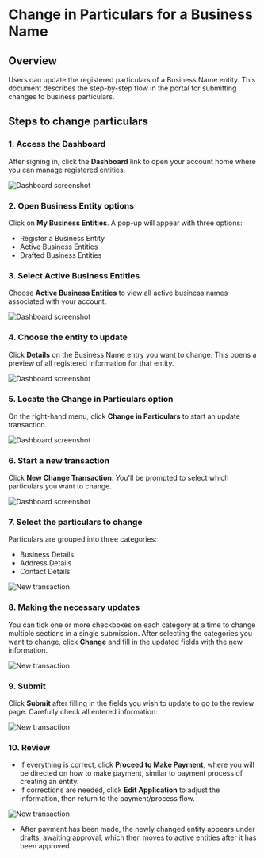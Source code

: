 # Change in Particulars for a Business Name

## Overview

Users can update the registered particulars of a Business Name entity. This document describes the step-by-step flow in the portal for submitting changes to business particulars.


## Steps to change particulars

### 1. Access the Dashboard

After signing in, click the **Dashboard** link to open your account home where you can manage registered entities.

![Dashboard screenshot](/change1.png)

### 2. Open Business Entity options

Click on **My Business Entities**. A pop-up will appear with three options:

- Register a Business Entity
- Active Business Entities
- Drafted Business Entities


### 3. Select Active Business Entities

Choose **Active Business Entities** to view all active business names associated with your account.

![Dashboard screenshot](/change2.png)

### 4. Choose the entity to update

Click **Details** on the Business Name entry you want to change. This opens a preview of all registered information for that entity.

![Dashboard screenshot](/change3.png)

### 5. Locate the **Change in Particulars** option

On the right-hand menu, click **Change in Particulars** to start an update transaction.

![Dashboard screenshot](/change4.png)

### 6. Start a new transaction

Click **New Change Transaction**. You'll be prompted to select which particulars you want to change.

![Dashboard screenshot](/change5.png)

### 7. Select the particulars to change

Particulars are grouped into three categories:

- Business Details
- Address Details
- Contact Details

![New transaction](/change6.png)


### 8. Making the necessary updates

You can tick one or more checkboxes on each category at a time to change multiple sections in a single submission.
After selecting the categories you want to change, click **Change** and fill in the updated fields with the new information.

![New transaction](/change7.png)

### 9. Submit

Click **Submit** after filling in the fields you wish to update to go to the review page. Carefully check all entered information:

![New transaction](/change8.png)

### 10. Review
- If everything is correct, click **Proceed to Make Payment**, where you will be directed on how to make payment, similar to payment process of creating an entity.
- If corrections are needed, click **Edit Application** to adjust the information, then return to the payment/process flow.

![New transaction](/change9.png)

- After payment has been made, the newly changed entity appears under drafts, awaiting approval, which then moves to active entities after it has been approved.